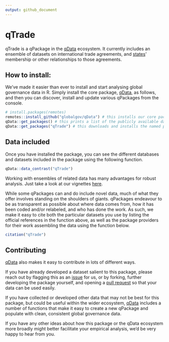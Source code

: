 ```yaml
---
output: github_document
---
```


# qTrade

qTrade is a qPackage in the [qData](https://github.com/globalgov/qData) ecosystem.
It currently includes an ensemble of datasets on international trade agreements,
and [states](https://github.com/globalgov/qStates)' membership or other relationships to those agreements.

## How to install:
We’ve made it easier than ever to install and start analysing global governance data in R. 
Simply install the core package, [qData](https://github.com/globalgov/qData), as follows, 
and then you can discover, install and update various qPackages from the console.

```r
# install.packages(remotes)
remotes::install_github("globalgov/qData") # this installs our core package, the only one you need to do independently
qData::get_packages() # this prints a list of the publicly available data packages currently available
qData::get_packages("qTrade") # this downloads and installs the named package
```

## Data included

Once you have installed the package, you can see the different databases and datasets included in the package using the following function.

```r
qData::data_contrast("qTrade")
```

Working with ensembles of related data has many advantages for robust
analysis. Just take a look at our vignettes [here](https://globalgov.github.io/qData/articles/user.html).

While some qPackages can and do include novel data, 
much of what they offer involves standing on the shoulders of giants. 
qPackages endeavour to be as transparent as possible about where data comes from, 
how it has been coded and/or relabeled, and who has done the work. 
As such, we make it easy to cite both the particular datasets you use 
by listing the official references in the function above, 
as well as the package providers for their work assembling the data 
using the function below.

``` r
citation("qTrade")
```

## Contributing

[qData](https://github.com/globalgov/qData) also makes it easy to
contribute in lots of different ways.

If you have already developed a dataset salient to this package, please
reach out by flagging this as an
[issue](https://github.com/globalgov/qTrade/issues) for us, or by
forking, further developing the package yourself, and opening a [pull
request](https://github.com/globalgov/qTrade/pulls) so that your data
can be used easily.

If you have collected or developed other data that may not be best for
this package, but could be useful within the wider ecosystem,
[qData](https://github.com/globalgov/qData) includes a number of
functions that make it easy to create a new qPackage and populate with
clean, consistent global governance data.

If you have any other ideas about how this package or the qData ecosystem more broadly
might better facilitate your empirical analysis, we'd be very happy to hear from you.

